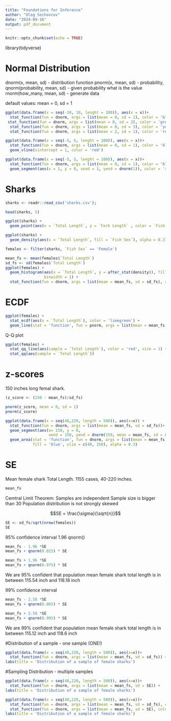 ```yaml
---
title: "Foundations for Inference"
author: "Oleg Sechovcov"
date: "2024-09-16"
output: pdf_document
---
```


```r
knitr::opts_chunk$set(echo = TRUE)
```

library(tidyverse)

# Normal Distribution

dnorm(x, mean, sd) - distribution function
pnorm(x, mean, sd) - probability, 
qnorm(probability, mean, sd) - given probability what is the value
rnorm(how_many, mean, sd) - generate data

default values: mean = 0, sd = 1

```r
ggplot(data.frame(x = seq(-10, 10, lenght = 100)), aes(x = x))+
  stat_function(fun = dnorm, args = list(mean = 0, sd = 1), color = 'blue')+
 stat_function(fun = dnorm, args = list(mean = 0, sd = 2), color = 'green') +
  stat_function(fun = dnorm, args = list(mean = 0, sd = 3), color = 'yellow')+
  stat_function(fun = dnorm, args = list(mean = 2, sd = 1), color = 'red')
```
```r
ggplot(data.frame(x = seq(-5, 5, lenght = 100)), aes(x = x))+
  stat_function(fun = dnorm, args = list(mean = 0, sd = 1), color = 'blue') +
  geom_vline(xintercept = 1, color = 'red')
```
```r
ggplot(data.frame(x = seq(-5, 5, lenght = 100)), aes(x = x))+
  stat_function(fun = dnorm, args = list(mean = 0, sd = 1), color = 'blue') +
  geom_segment(aes(x = 1, y = 0, xend = 1, yend = dnorm(1)), color = 'red', linetype = 'dashed')
```




# Sharks

```r
sharks <- readr::read_csv('sharks.csv');
```
```r
head(sharks, 5)
```

```r
ggplot(sharks) + 
  geom_point(aes(x = `Total Length`, y = `Fork Length` , color = `Fish Sex`))
```

```r
ggplot(sharks) +
  geom_density(aes(x = `Total Length`, fill = `Fish Sex`), alpha = 0.3)
```
```r
females <- filter(sharks, `Fish Sex` == 'Female')
```

```r
mean_fs <- mean(females$`Total Length`)
sd_fs <- sd(females$`Total Length`)
ggplot(females) +
  geom_histogram(aes(x = `Total Length`, y = after_stat(density)), fill = 'red', alpha = 0.3,
                 binwidth = 1) +
  stat_function(fun = dnorm, args = list(mean = mean_fs, sd = sd_fs), size = 1)
```
# ECDF

```r
ggplot(females) +
  stat_ecdf(aes(x = `Total Length`), color = 'limegreen') +
  geom_line(stat = 'function', fun = pnorm, args = list(mean = mean_fs, sd = sd_fs), color = 'purple')
```
Q-Q plot

```r
ggplot(females) +
  stat_qq_line(aes(sample = `Total Length`), color = 'red', size = 1) +
  stat_qq(aes(sample = `Total Length`))
```
# z-scores

150 inches long femal shark.

```r
(z_score <- (150 - mean_fs)/sd_fs)
```
```r
pnorm(z_score, mean = 0, sd = 1)
pnorm(z_score)
```
```r
ggplot(data.frame(x = seq(40,220, length = 500)), aes(x=x)) +
  stat_function(fun = dnorm, args = list(mean = mean_fs, sd = sd_fs))+
  geom_segment(aes(x= 150, y = 0,
                   xend = 150, yend = dnorm(150, mean = mean_fs, sd = sd_fs)), color = 'red') +
  geom_area(stat = 'function', fun = dnorm, args = list(mean = mean_fs, sd = sd_fs),
            fill = 'blue', xlim = c(40, 150), alpha = 0.3)
```
# SE

Mean female shark Total Length. 
1155 cases, 40-220 inches.
```r
mean_fs
```

Cemtral Limit Theorem:
Samples are independent
Sample size is bigger than 30
Population distribution is  not strongly skewed

$$SE = \frac{\sigma}{\sqrt{n}}$$
```r
SE <- sd_fs/sqrt(nrow(females))
SE
```
95% confidence interval
1.96
qnorm()

```r
mean_fs - 1.96 *SE
mean_fs + qnorm(0.025) * SE

```

```r
mean_fs + 1.96 *SE
mean_fs + qnorm(0.975) * SE

```
We are 95% confident that population mean female shark total length is in between 115.54 inch
and 118.18 inch

99% confidence interval

```r
mean_fs - 2.58 *SE
mean_fs + qnorm(0.005) * SE

```

```r
mean_fs + 2.58 *SE
mean_fs + qnorm(0.995) * SE

```
We are 99% confident that population mean female shark total length is in between 115.12 inch
and 118.6 inch

#Distribution of a sample - one sample (ONE!)
```r
ggplot(data.frame(x = seq(40,220, length = 500)), aes(x=x))+
  stat_function(fun = dnorm, args = list(mean = mean_fs, sd = sd_fs)) +
labs(title = 'Distribution of a sample of female sharks')
```


#Sampling Distribution - multiple samples


```r
ggplot(data.frame(x = seq(40,220, length = 500)), aes(x=x))+
  stat_function(fun = dnorm, args = list(mean = mean_fs, sd = SE)) +
labs(title = 'Distribution of a sample of female sharks')
```
```r
ggplot(data.frame(x = seq(40,220, length = 500)), aes(x=x))+
  stat_function(fun = dnorm, args = list(mean = mean_fs, sd = sd_fs), color ='red') +
  stat_function(fun = dnorm, args = list(mean = mean_fs, sd = SE), color = 'green') +
labs(title = 'Distribution of a sample of female sharks')
```

